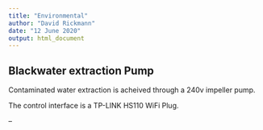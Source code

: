 ```yaml
---
title: "Environmental"
author: "David Rickmann"
date: "12 June 2020"
output: html_document
---
```


## Blackwater extraction Pump

Contaminated water extraction is acheived through a 240v impeller pump. 

The control interface is a TP-LINK HS110 WiFi Plug.








--



